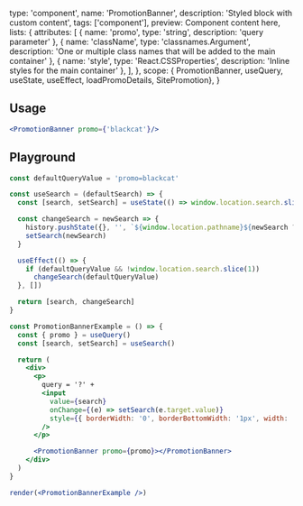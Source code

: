 
  type: 'component',
  name: 'PromotionBanner',
  description: 'Styled block with custom content',
  tags: ['component'],
  preview: <PromotionBanner>Component content here</PromotionBanner>,
  lists: {
    attributes: [
      { name: 'promo', type: 'string', description: 'query parameter' },
      { name: 'className', type: 'classnames.Argument', description: 'One or multiple class names that will be added to the main container' },
      { name: 'style', type: 'React.CSSProperties', description: 'Inline styles for the main container' },
    ],
  },
  scope: { PromotionBanner, useQuery, useState, useEffect, loadPromoDetails, SitePromotion},
}

## Usage

```jsx
<PromotionBanner promo={'blackcat'}/>
```

## Playground

```jsx live render
const defaultQueryValue = 'promo=blackcat'

const useSearch = (defaultSearch) => {
  const [search, setSearch] = useState(() => window.location.search.slice(1))

  const changeSearch = newSearch => {
    history.pushState({}, '', `${window.location.pathname}${newSearch ? `?${newSearch}` : ''}`)
    setSearch(newSearch)
  }

  useEffect(() => {
    if (defaultQueryValue && !window.location.search.slice(1))
      changeSearch(defaultQueryValue)
  }, [])

  return [search, changeSearch]
}

const PromotionBannerExample = () => {
  const { promo } = useQuery()
  const [search, setSearch] = useSearch()

  return (
    <div>
      <p>
        query = '?' +
        <input
          value={search}
          onChange={(e) => setSearch(e.target.value)}
          style={{ borderWidth: '0', borderBottomWidth: '1px', width: '300px' }}
        />
      </p>

      <PromotionBanner promo={promo}></PromotionBanner>
    </div>
  )
}

render(<PromotionBannerExample />)
```
